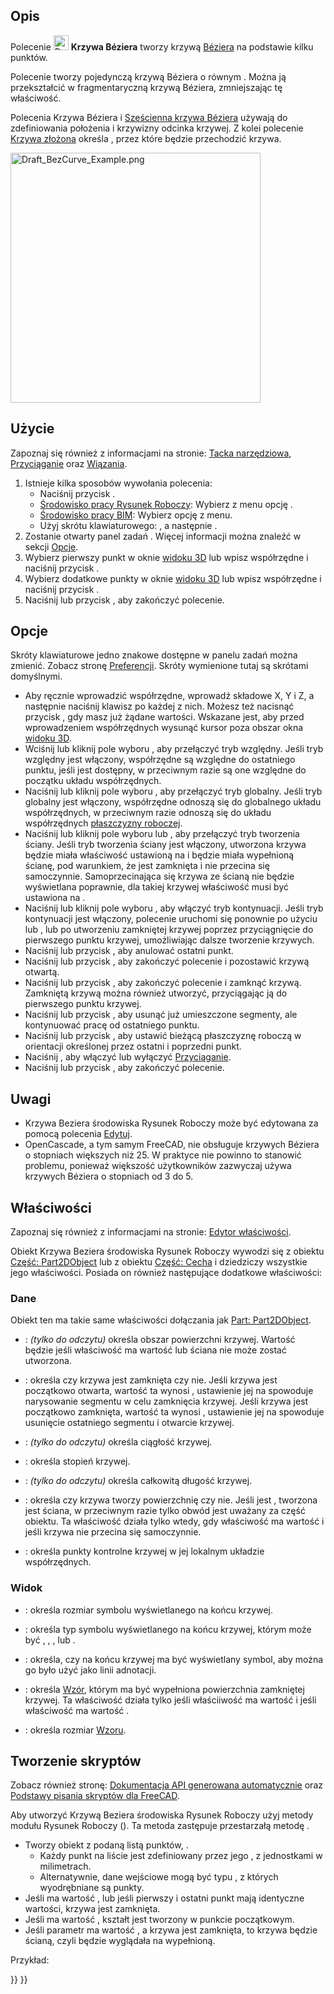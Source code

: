 <languages/>

{{Docnav/pl
|[[Draft_CubicBezCurve/pl|Sześcienna krzywa Béziera]]
|[[Draft_Point/pl|Punkt]]
|[[Draft_Workbench/pl|Środowisko pracy Rysunek Roboczy]]
|IconL=Draft_CubicBezCurve.svg
|IconR=Draft_Point.svg
|IconC=Workbench_Draft.svg
}}

{{GuiCommand/pl
|Name=Draft BezCurve
|Name/pl=Rysunek Roboczy: Krzywa Béziera
|MenuLocation=Kreślenie → Narzędzia krzywych Béziera → Krzywa Béziera<br>Kreślenie 2D → Krzywa Béziera
|Workbenches=[[Draft_Workbench/pl|Rysunek Roboczy]], [[BIM_Workbench/pl|BIM]]
|Shortcut={{KEY|B}} {{KEY|Z}}
|Version=0.14
|SeeAlso=[[Draft_CubicBezCurve/pl|Sześcienna krzywa Béziera]], [[Draft_BSpline/pl|Krzywa złożona]]
}}

<span id="Description"></span>
==Opis== 

Polecenie [[Image:Draft_BezCurve.svg|24px]] '''Krzywa Béziera''' tworzy krzywą [http://en.wikipedia.org/wiki/Bezier_curve Béziera] na podstawie kilku punktów.

Polecenie tworzy pojedynczą krzywą Béziera o {{PropertyData|Stopniu}} równym {{incode|number_of_points - 1}}. Można ją przekształcić w fragmentaryczną krzywą Béziera, zmniejszając tę właściwość.

Polecenia Krzywa Béziera i [[Draft_CubicBezCurve/pl|Sześcienna krzywa Béziera]] używają {{Emphasis|punktów kontrolnych}} do zdefiniowania położenia i krzywizny odcinka krzywej. Z kolei polecenie [[Draft_BSpline/pl|Krzywa złożona]] określa {{Emphasis|dokładne punkty}}, przez które będzie przechodzić krzywa.

[[Image:Draft_BezCurve_Example.png|400px]]
{{Caption|Krzywa Beziera zdefiniowana przez wiele punktów}}

<span id="Usage"></span>
==Użycie==

Zapoznaj się również z informacjami na stronie: [[Draft_Tray/pl|Tacka narzędziowa]], [[Draft_Snap/pl|Przyciąganie]] oraz [[Draft_Constrain/pl|Wiązania]].

# Istnieje kilka sposobów wywołania polecenia:
#* Naciśnij przycisk {{Button|[[Image:Draft_BezCurve.svg|16px]] '''Krzywa Beziera'''}}.
#* [[Draft_Workbench/pl|Środowisko pracy Rysunek Roboczy]]: Wybierz z menu opcję {{MenuCommand|Kreślenie → Narzędzia krzywych Béziera → [[Image:Draft_BezCurve.svg|16px]] Krzywa Béziera}}.
#* [[BIM_Workbench/pl|Środowisko pracy BIM]]: Wybierz opcję {{MenuCommand|Kreślenie 2D → [[Image:Draft_BezCurve.svg|16px]] Krzywa Béziera}} z menu.
#* Użyj skrótu klawiaturowego: {{KEY|B}}, a następnie {{KEY|Z}}.
# Zostanie otwarty panel zadań {{MenuCommand|Krzywa Béziera}}. Więcej informacji można znaleźć w sekcji [[#Opcje|Opcje]].
# Wybierz pierwszy punkt w oknie [[3D_view/pl|widoku 3D]] lub wpisz współrzędne i naciśnij przycisk {{Button|[[Image:Draft_AddPoint.svg|16px]] Wprowadź punkt}}.
# Wybierz dodatkowe punkty w oknie [[3D_view/pl|widoku 3D]] lub wpisz współrzędne i naciśnij przycisk {{Button|[[Image:Draft_AddPoint.svg|16px]] Wprowadź punkt}}.
# Naciśnij {{KEY|Esc}} lub przycisk {{Button|Zamknij}}, aby zakończyć polecenie.

<span id="Options"></span>
==Opcje==

Skróty klawiaturowe jedno znakowe dostępne w panelu zadań można zmienić. Zobacz stronę [[Draft_Preferences/pl|Preferencji]]. Skróty wymienione tutaj są skrótami domyślnymi.

* Aby ręcznie wprowadzić współrzędne, wprowadź składowe X, Y i Z, a następnie naciśnij klawisz {{KEY|Enter}} po każdej z nich. Możesz też nacisnąć przycisk {{Button|[[Image:Draft_AddPoint.svg|16px]] Wprowadź punkt}}, gdy masz już żądane wartości. Wskazane jest, aby przed wprowadzeniem współrzędnych wysunąć kursor poza obszar okna [[3D_view/pl|widoku 3D]].
* Wciśnij {{KEY|R}} lub kliknij pole wyboru {{MenuCommand|Względnie}}, aby przełączyć tryb względny. Jeśli tryb względny jest włączony, współrzędne są względne do ostatniego punktu, jeśli jest dostępny, w przeciwnym razie są one względne do początku układu współrzędnych.
* Naciśnij {{KEY|G}} lub kliknij pole wyboru {{MenuCommand|Globalnie}}, aby przełączyć tryb globalny. Jeśli tryb globalny jest włączony, współrzędne odnoszą się do globalnego układu współrzędnych, w przeciwnym razie odnoszą się do układu współrzędnych [[Draft_SelectPlane/pl|płaszczyzny roboczej]].
* Naciśnij {{KEY|F}} lub kliknij pole wyboru {{MenuCommand|Wypełniony}}{{VersionNoteMinus|1.0}} lub {{MenuCommand|Make face}}{{VersionNote|1.1}}, aby przełączyć tryb tworzenia ściany. Jeśli tryb tworzenia ściany jest włączony, utworzona krzywa będzie miała właściwość {{PropertyData/pl|Make Face}} ustawioną na {{TRUE/pl}} i będzie miała wypełnioną ścianę, pod warunkiem, że jest zamknięta i nie przecina się samoczynnie. Samoprzecinająca się krzywa ze ścianą nie będzie wyświetlana poprawnie, dla takiej krzywej właściwość {{PropertyData/pl|Make Face}} musi być ustawiona na {{FALSE/pl}}.
* Naciśnij {{KEY|N}} lub kliknij pole wyboru {{MenuCommand|Kontynuuj}}, aby włączyć tryb kontynuacji. Jeśli tryb kontynuacji jest włączony, polecenie uruchomi się ponownie po użyciu {{Button|[[Image:Draft_FinishLine.svg|16px]] Zakończ}} lub {{Button|[[Image:Draft_CloseLine.svg|16px]] Zamknij}}, lub po utworzeniu zamkniętej krzywej poprzez przyciągnięcie do pierwszego punktu krzywej, umożliwiając dalsze tworzenie krzywych.
* Naciśnij {{KEY|/}} lub przycisk {{Button|[[Image:Draft_UndoLine.svg|16px]] Cofnij}}, aby anulować ostatni punkt.
* Naciśnij {{KEY|A}} lub przycisk {{Button|[[Image:Draft_FinishLine.svg|16px]] Zakończ}}, aby zakończyć polecenie i pozostawić krzywą otwartą.
* Naciśnij {{KEY|O}} lub przycisk {{Button|[[Image:Draft_CloseLine.svg|16px]] Zamknij}}, aby zakończyć polecenie i zamknąć krzywą. Zamkniętą krzywą można również utworzyć, przyciągając ją do pierwszego punktu krzywej.
* Naciśnij {{KEY|W}} lub przycisk {{Button|[[Image:Draft Wipe.svg|16px]] Wyczyść}}, aby usunąć już umieszczone segmenty, ale kontynuować pracę od ostatniego punktu.
* Naciśnij {{KEY|U}} lub przycisk {{Button|[[Image:Draft SelectPlane.svg|16px]] [[Draft_SelectPlane/pl|Ustaw płaszczyznę roboczą]]}}, aby ustawić bieżącą płaszczyznę roboczą w orientacji określonej przez ostatni i poprzedni punkt.
* Naciśnij {{KEY|S}}, aby włączyć lub wyłączyć [[Draft_Snap|Przyciąganie]].
* Naciśnij {{KEY|Esc}} lub przycisk {{Button|Zamknij}}, aby zakończyć polecenie.

<span id="Notes"></span>
==Uwagi==

* Krzywa Beziera środowiska Rysunek Roboczy może być edytowana za pomocą polecenia [[Draft_Edit/pl|Edytuj]].
* OpenCascade, a tym samym FreeCAD, nie obsługuje krzywych Béziera o stopniach większych niż 25. W praktyce nie powinno to stanowić problemu, ponieważ większość użytkowników zazwyczaj używa krzywych Béziera o stopniach od 3 do 5.

<span id="Properties"></span>
==Właściwości==

Zapoznaj się również z informacjami na stronie: [[Property_editor/pl|Edytor właściwości]].

Obiekt Krzywa Beziera środowiska Rysunek Roboczy wywodzi się z obiektu [[Part_Part2DObject/pl|Część: Part2DObject]] {{VersionNoteMinus/pl|1.0}} lub z obiektu [[Part_Feature/pl|Część: Cecha]] {{VersionNotePlus/pl|1.1}} i dziedziczy wszystkie jego właściwości. Posiada on również następujące dodatkowe właściwości:

<span id="Data"></span>
===Dane===

{{TitleProperty|Dołączenie}}

Obiekt ten ma takie same właściwości dołączania jak [[Part_Part2DObject/pl#Dane|Part: Part2DObject]].

{{TitleProperty|Rysunek Roboczy}}

* {{PropertyData|Obszar|Area}}: ''(tylko do odczytu)'' określa obszar powierzchni krzywej. Wartość będzie {{value|0.0}} jeśli właściwość {{PropertyData|Utwórz ścianę}} ma wartość {{FALSE/pl}} lub ściana nie może zostać utworzona.
* {{PropertyData|Zamknięta|Bool}}: określa czy krzywa jest zamknięta czy nie. Jeśli krzywa jest początkowo otwarta, wartość ta wynosi {{FALSE/pl}}, ustawienie jej na {{TRUE/pl}} spowoduje narysowanie segmentu w celu zamknięcia krzywej. Jeśli krzywa jest początkowo zamknięta, wartość ta wynosi {{TRUE/pl}}, ustawienie jej na {{FALSE/pl}} spowoduje usunięcie ostatniego segmentu i otwarcie krzywej.
* {{PropertyData|Ciągła|IntegerList}}: ''(tylko do odczytu)'' określa ciągłość krzywej.
* {{PropertyData|Stopień|Integer}}: określa stopień krzywej.
* {{PropertyData|Długość|Length}}: ''(tylko do odczytu)'' określa całkowitą długość krzywej.
* {{PropertyData|Utwórz ścianę|Bool}}: określa czy krzywa tworzy powierzchnię czy nie. Jeśli jest {{TRUE/pl}}, tworzona jest ściana, w przeciwnym razie tylko obwód jest uważany za część obiektu. Ta właściwość działa tylko wtedy, gdy właściwość {{PropertyData|Zamknięta}} ma wartość {{TRUE/pl}} i jeśli krzywa nie przecina się samoczynnie.
* {{PropertyData|Punkty|VectorList}}: określa punkty kontrolne krzywej w jej lokalnym układzie współrzędnych.

<span id="View"></span>
===Widok===

{{TitleProperty|Rysunek Roboczy}}

* {{PropertyView|Rozmiar strzałki|Length}}: określa rozmiar symbolu wyświetlanego na końcu krzywej.
* {{PropertyView|Typ strzałki|Enumeration}}: określa typ symbolu wyświetlanego na końcu krzywej, którym może być {{value|Punkt}}, {{value|Okrąg}}, {{value|Strzałka}}, {{value|Grot}} lub {{value|Grot-2}}.
* {{PropertyView|Zakończenie strzałki|Bool}}: określa, czy na końcu krzywej ma być wyświetlany symbol, aby można go było użyć jako linii adnotacji.
* {{PropertyView|Wzór|Enumeration}}: określa [[Draft_Pattern/pl|Wzór]], którym ma być wypełniona powierzchnia zamkniętej krzywej. Ta właściwość działa tylko jeśli właściiwość {{PropertyData|Utwórz ścianę}} ma wartość {{TRUE/pl}} i jeśli właściwość {{PropertyView|Tryb wyświetlania}} ma wartość {{value|Cieniowany z krawędziami}}.
* {{PropertyView|Rozmiar wzoru|Float}}: określa rozmiar [[Draft_Pattern/pl|Wzoru]].

<span id="Scripting"></span>
==Tworzenie skryptów==

Zobacz również stronę: [https://freecad.github.io/SourceDoc/ Dokumentacja API generowana automatycznie] oraz [[FreeCAD_Scripting_Basics/pl|Podstawy pisania skryptów dla FreeCAD]].

Aby utworzyć Krzywą Beziera środowiska Rysunek Roboczy użyj metody {{incode|make_bezcurve}} modułu Rysunek Roboczy ({{Version/pl|0.19}}). Ta metoda zastępuje przestarzałą metodę {{incode|makeBezCurve}}.

{{Code|code=
bezcurve = make_bezcurve(pointslist, closed=False, placement=None, face=None, support=None, degree=None)
bezcurve = make_bezcurve(Part.Wire, closed=False, placement=None, face=None, support=None, degree=None)
}}

* Tworzy obiekt {{incode|bezcurve}} z podaną listą punktów, {{incode|pointslist}}.
** Każdy punkt na liście jest zdefiniowany przez jego {{incode|FreeCAD.Vector}}, z jednostkami w milimetrach.
** Alternatywnie, dane wejściowe mogą być typu {{incode|Part.Wire}}, z których wyodrębniane są punkty.
* Jeśli {{incode|closed}} ma wartość {{True/pl}}, lub jeśli pierwszy i ostatni punkt mają identyczne wartości, krzywa jest zamknięta.
* Jeśli {{incode|placement}} ma wartość {{incode|Brak}}, kształt jest tworzony w punkcie początkowym.
* Jeśli parametr {{incode|ściana}} ma wartość {{True/pl}}, a krzywa jest zamknięta, to krzywa będzie ścianą, czyli będzie wyglądała na wypełnioną.

Przykład:

{{Code|code=
import FreeCAD as App
import Draft

doc = App.newDocument()

p1 = App.Vector(0, 0, 0)
p2 = App.Vector(1000, 1000, 0)
p3 = App.Vector(2000, 0, 0)
p4 = App.Vector(1500, -2000, 0)

bezcurve1 = Draft.make_bezcurve([p1, p2, p3, p4], closed=True)
bezcurve2 = Draft.make_bezcurve([p4, 1.3*p2, p1, 4.1*p3], closed=True)
bezcurve3 = Draft.make_bezcurve([1.7*p3, 1.5*p4, 2.1*p2, p1], closed=True)

doc.recompute()
}}


{{Docnav/pl
|[[Draft_CubicBezCurve/pl|Sześcienna krzywa Béziera]]
|[[Draft_Point/pl|Punkt]]
|[[Draft_Workbench/pl|Środowisko pracy Rysunek Roboczy]]
|IconL=Draft_CubicBezCurve.svg
|IconR=Draft_Point.svg
|IconC=Workbench_Draft.svg
}}

{{Draft Tools navi{{#translation:}}}}
{{Userdocnavi{{#translation:}}}}